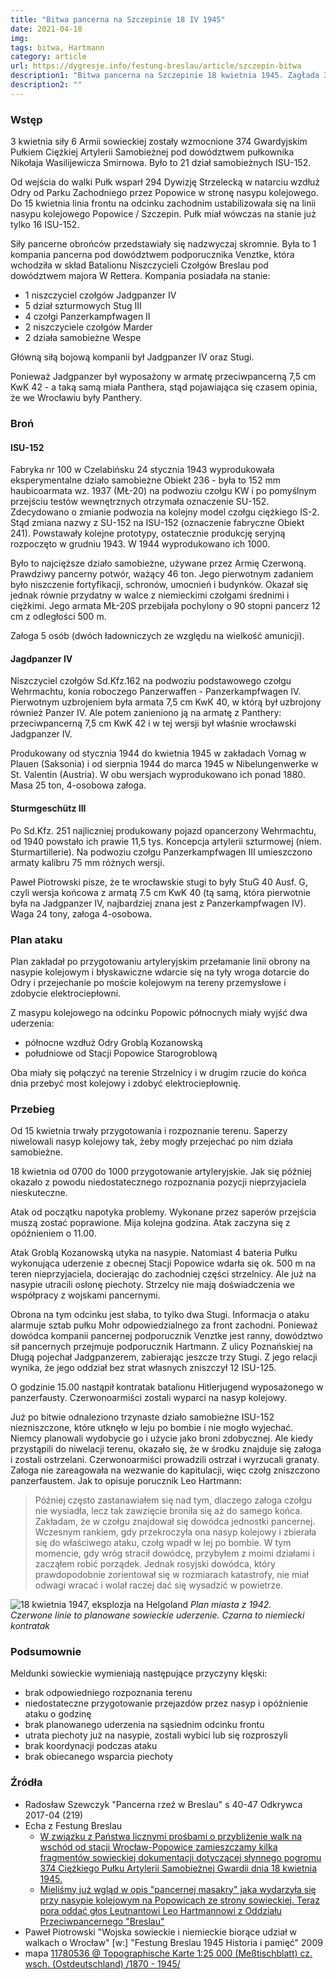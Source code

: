 ```yaml
---
title: "Bitwa pancerna na Szczepinie 18 IV 1945"
date: 2021-04-18
img: 
tags: bitwa, Hartmann
category: article
url: https://dygresje.info/festung-breslau/article/szczepin-bitwa
description1: "Bitwa pancerna na Szczepinie 18 kwietnia 1945. Zagłada 374 Gwardyjskiego Pułku Ciężkiej Artylerii Samobieżnej"
description2: ""
---
```


<DolnySlask />

### Wstęp

3 kwietnia siły 6 Armii sowieckiej zostały wzmocnione 374 Gwardyjskim Pułkiem Ciężkiej Artylerii Samobieżnej pod dowództwem pułkownika Nikołaja Wasilijewicza Smirnowa. Było to 21 dział samobieżnych ISU-152.

Od wejścia do walki Pułk wsparł 294 Dywizję Strzelecką w natarciu wzdłuż Odry od Parku Zachodniego przez Popowice w stronę nasypu kolejowego. Do 15 kwietnia linia frontu na odcinku zachodnim ustabilizowała się na linii nasypu kolejowego Popowice / Szczepin. Pułk miał wówczas na stanie już tylko 16 ISU-152.

Siły pancerne obrońców przedstawiały się nadzwyczaj skromnie. Była to 1 kompania pancerna pod dowództwem podporucznika Venztke, która wchodziła w skład Batalionu Niszczycieli Czołgów Breslau pod dowództwem majora W Rettera. Kompania posiadała na stanie:

- 1 niszczyciel czołgów Jadgpanzer IV
- 5 dział szturmowych Stug III
- 4 czołgi Panzerkampfwagen II
- 2 niszczyciele czołgów Marder
- 2 działa samobieżne Wespe

Główną siłą bojową kompanii był Jadgpanzer IV oraz Stugi.

Ponieważ Jadgpanzer był wyposażony w armatę przeciwpancerną 7,5 cm KwK 42 - a taką samą miała Panthera, stąd pojawiająca się czasem opinia, że we Wrocławiu były Panthery.

### Broń

#### ISU-152

Fabryka nr 100 w Czelabińsku 24 stycznia 1943 wyprodukowała eksperymentalne działo samobieżne Obiekt 236 - była to 152 mm haubicoarmata wz. 1937 (MŁ-20) na podwoziu czołgu KW i po pomyślnym przejściu testów wewnętrznych otrzymała oznaczenie SU-152. Zdecydowano o zmianie podwozia na kolejny model czołgu ciężkiego IS-2. Stąd zmiana nazwy z SU-152 na ISU-152 (oznaczenie fabryczne Obiekt 241). Powstawały kolejne prototypy, ostatecznie produkcję seryjną rozpoczęto w grudniu 1943. W 1944 wyprodukowano ich 1000.

Było to najcięższe działo samobieżne, używane przez Armię Czerwoną. Prawdziwy pancerny potwór, ważący 46 ton. Jego pierwotnym zadaniem było niszczenie fortyfikacji, schronów, umocnień i budynków. Okazał się jednak równie przydatny w walce z niemieckimi czołgami średnimi i ciężkimi. Jego armata MŁ-20S przebijała pochylony o 90 stopni pancerz 12 cm z odległości 500 m.

Załoga 5 osób (dwóch ładowniczych ze względu na wielkość amunicji).

#### Jagdpanzer IV

Niszczyciel czołgów Sd.Kfz.162 na podwoziu podstawowego czołgu Wehrmachtu, konia roboczego Panzerwaffen - Panzerkampfwagen IV. Pierwotnym uzbrojeniem była armata 7,5 cm KwK 40, w którą był uzbrojony również Panzer IV. Ale potem zanieniono ją na armatę z Panthery: przeciwpancerną 7,5 cm KwK 42 i w tej wersji był właśnie wrocławski Jadgpanzer IV.

Produkowany od stycznia 1944 do kwietnia 1945 w zakładach Vomag w Plauen (Saksonia) i od sierpnia 1944 do marca 1945 w Nibelungenwerke w St. Valentin (Austria). W obu wersjach wyprodukowano ich ponad 1880. Masa 25 ton, 4-osobowa załoga.

#### Sturmgeschütz III

Po Sd.Kfz. 251 najliczniej produkowany pojazd opancerzony Wehrmachtu, od 1940 powstało ich prawie 11,5 tys. Koncepcja artylerii szturmowej (niem. Sturmartillerie). Na podwoziu czołgu Panzerkampfwagen III umieszczono armaty kalibru 75 mm różnych wersji.

Paweł Piotrowski pisze, że te wrocławskie stugi to były StuG 40 Ausf. G, czyli wersja końcowa z armatą 7.5 cm KwK 40 (tą samą, która pierwotnie była na Jadgpanzer IV, najbardziej znana jest z Panzerkampfwagen IV). Waga 24 tony, załoga 4-osobowa.

### Plan ataku

Plan zakładał po przygotowaniu artyleryjskim przełamanie linii obrony na nasypie kolejowym i błyskawiczne wdarcie się na tyły wroga dotarcie do Odry i przejechanie po moście kolejowym na tereny przemysłowe i zdobycie elektrociepłowni.

Z masypu kolejowego na odcinku Popowic północnych miały wyjść dwa uderzenia:

- północne wzdłuż Odry Groblą Kozanowską
- południowe od Stacji Popowice Starogroblową

Oba miały się połączyć na terenie Strzelnicy i w drugim rzucie do końca dnia przebyć most kolejowy i zdobyć elektrociepłownię.

### Przebieg

Od 15 kwietnia trwały przygotowania i rozpoznanie terenu. Saperzy niwelowali nasyp kolejowy tak, żeby mogły przejechać po nim działa samobieżne.

18 kwietnia od 0700 do 1000 przygotowanie artyleryjskie. Jak się później okazało z powodu niedostatecznego rozpoznania pozycji nieprzyjaciela nieskuteczne.

Atak od początku napotyka problemy. Wykonane przez saperów przejścia muszą zostać poprawione. Mija kolejna godzina. Atak zaczyna się z opóźnieniem o 11.00.

Atak Groblą Kozanowską utyka na nasypie. Natomiast 4 bateria Pułku wykonująca uderzenie z obecnej Stacji Popowice wdarła się ok. 500 m na teren nieprzyjaciela, docierając do zachodniej części strzelnicy. Ale już na nasypie utracili osłonę piechoty. Strzelcy nie mają doświadczenia we współpracy z wojskami pancernymi.

Obrona na tym odcinku jest słaba, to tylko dwa Stugi. Informacja o ataku alarmuje sztab pułku Mohr odpowiedzialnego za front zachodni. Ponieważ dowódca kompanii pancernej podporucznik Venztke jest ranny, dowództwo sił pancernych przejmuje podporucznik Hartmann. Z ulicy Poznańskiej na Długą pojechał Jadgpanzerem, zabierając jeszcze trzy Stugi. Z jego relacji wynika, że jego oddział bez strat własnych zniszczył 12 ISU-125.

O godzinie 15.00 nastąpił kontratak batalionu Hitlerjugend wyposażonego w panzerfausty. Czerwonoarmiści zostali wyparci na nasyp kolejowy.

Już po bitwie odnaleziono trzynaste działo samobieżne ISU-152 niezniszczone, które utknęło w leju po bombie i nie mogło wyjechać. Niemcy planowali wydobycie go i użycie jako broni zdobycznej. Ale kiedy przystąpili do niwelacji terenu, okazało się, że w środku znajduje się załoga i zostali ostrzelani. Czerwonoarmiści prowadzili ostrzał i wyrzucali granaty. Załoga nie zareagowała na wezwanie do kapitulacji, więc czołg zniszczono panzerfaustem. Jak to opisuje porucznik Leo Hartmann:
>Później często zastanawiałem się nad tym, dlaczego załoga czołgu nie wysiadła, lecz tak zawzięcie broniła się aż do samego końca. Zakładam, że w czołgu znajdował się dowódca jednostki pancernej. Wczesnym rankiem, gdy przekroczyła ona nasyp kolejowy i zbierała się do właściwego ataku, czołg wpadł w lej po bombie. W tym momencie, gdy wróg stracił dowódcę, przybyłem z moimi działami i zacząłem robić porządek. Jednak rosyjski dowódca, który prawdopodobnie zorientował się w rozmiarach katastrofy, nie miał odwagi wracać i wolał raczej dać się wysadzić w powietrze.

![18 kwietnia 1947, eksplozja na Helgoland](../fbimages/szczepin.jpg)
*Plan miasta z 1942.<br />
Czerwone linie to planowane sowieckie uderzenie. Czarna to niemiecki kontratak*

### Podsumownie

Meldunki sowieckie wymieniają następujące przyczyny klęski:

- brak odpowiedniego rozpoznania terenu
- niedostateczne przygotowanie przejazdów przez nasyp i opóźnienie ataku o godzinę
- brak planowanego uderzenia na sąsiednim odcinku frontu
- utrata piechoty już na nasypie, zostali wybici lub się rozproszyli
- brak koordynacji podczas ataku
- brak obiecanego wsparcia piechoty

### Źródła

- Radosław Szewczyk "Pancerna rzeź w Breslau" s 40-47 Odkrywca 2017-04 (219)
- Echa z Festung Breslau
  - [W związku z Państwa licznymi prośbami o przybliżenie walk na wschód od stacji Wrocław-Popowice zamieszczamy kilka fragmentów sowieckiej dokumentacji dotyczącej słynnego pogromu 374 Ciężkiego Pułku Artylerii Samobieżnej Gwardii dnia 18 kwietnia 1945. ](https://www.facebook.com/EchazFestungBreslau/posts/3946174808776533)
  - [Mieliśmy już wgląd w opis "pancernej masakry" jaka wydarzyła się przy nasypie kolejowym na Popowicach ze strony sowieckiej. Teraz pora oddać głos Leutnantowi Leo Hartmannowi z Oddziału Przeciwpancernego "Breslau"](https://www.facebook.com/EchazFestungBreslau/posts/3950992174961463)
- Paweł Piotrowski "Wojska sowieckie i niemieckie biorące udział w walkach o Wrocław"  [w:] "Festung Breslau 1945 Historia i pamięć" 2009
- mapa [11780536 @ Topographische Karte 1:25 000 (Meßtischblatt) cz. wsch. (Ostdeutschland) /1870 - 1945/](http://igrek.amzp.pl/details.php?id=11780536)

